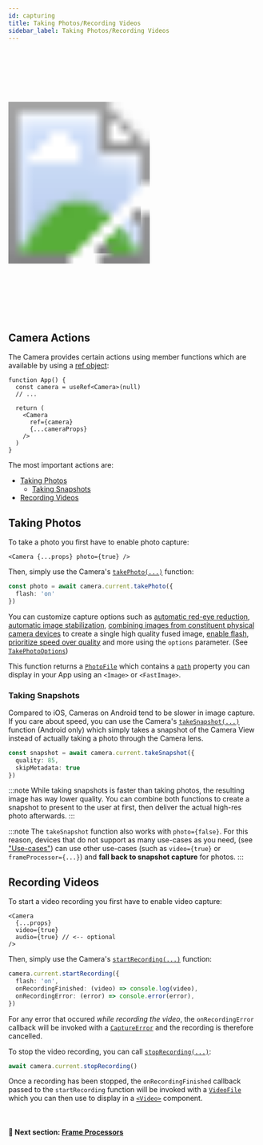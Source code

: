 ```yaml
---
id: capturing
title: Taking Photos/Recording Videos
sidebar_label: Taking Photos/Recording Videos
---
```



<div>
  <svg xmlns="http://www.w3.org/2000/svg" width="283" height="535" style={{ float: 'right' }}>
    <image href={useBaseUrl("img/demo_capture.gif")} x="18" y="33" width="247" height="469"  />
    <image href={useBaseUrl("img/frame.png")} width="283" height="535" />
  </svg>
</div>

## Camera Actions

The Camera provides certain actions using member functions which are available by using a [ref object](https://reactjs.org/docs/refs-and-the-dom.html):

```tsx
function App() {
  const camera = useRef<Camera>(null)
  // ...

  return (
    <Camera
      ref={camera}
      {...cameraProps}
    />
  )
}
```

The most important actions are:

* [Taking Photos](#taking-photos)
  - [Taking Snapshots](#taking-snapshots)
* [Recording Videos](#recording-videos)

## Taking Photos

To take a photo you first have to enable photo capture:

```tsx
<Camera {...props} photo={true} />
```

Then, simply use the Camera's [`takePhoto(...)`](../api/classes/camera.camera-1#takephoto) function:

```ts
const photo = await camera.current.takePhoto({
  flash: 'on'
})
```

You can customize capture options such as [automatic red-eye reduction](../api/interfaces/photofile.takephotooptions#enableautoredeyereduction), [automatic image stabilization](../api/interfaces/photofile.takephotooptions#enableautostabilization), [combining images from constituent physical camera devices](../api/interfaces/photofile.takephotooptions#enablevirtualdevicefusion) to create a single high quality fused image, [enable flash](../api/interfaces/photofile.takephotooptions#flash), [prioritize speed over quality](../api/interfaces/photofile.takephotooptions#qualityprioritization) and more using the `options` parameter. (See [`TakePhotoOptions`](../api/interfaces/photofile.takephotooptions))

This function returns a [`PhotoFile`](../api/interfaces/photofile.photofile-1) which contains a [`path`](../api/interfaces/photofile.photofile-1#path) property you can display in your App using an `<Image>` or `<FastImage>`.

### Taking Snapshots

Compared to iOS, Cameras on Android tend to be slower in image capture. If you care about speed, you can use the Camera's [`takeSnapshot(...)`](../api/classes/camera.camera-1#takesnapshot) function (Android only) which simply takes a snapshot of the Camera View instead of actually taking a photo through the Camera lens.

```ts
const snapshot = await camera.current.takeSnapshot({
  quality: 85,
  skipMetadata: true
})
```

:::note
While taking snapshots is faster than taking photos, the resulting image has way lower quality. You can combine both functions to create a snapshot to present to the user at first, then deliver the actual high-res photo afterwards.
:::

:::note
The `takeSnapshot` function also works with `photo={false}`. For this reason, devices that do not support as many use-cases as you need, (see ["Use-cases"](/docs/guides/devices/#use-cases)) can use other use-cases (such as `video={true}` or `frameProcessor={...}`) and **fall back to snapshot capture** for photos.
:::

## Recording Videos

To start a video recording you first have to enable video capture:

```tsx
<Camera
  {...props}
  video={true}
  audio={true} // <-- optional
/>
```

Then, simply use the Camera's [`startRecording(...)`](../api/classes/camera.camera-1#startrecording) function:

```ts
camera.current.startRecording({
  flash: 'on',
  onRecordingFinished: (video) => console.log(video),
  onRecordingError: (error) => console.error(error),
})
```

For any error that occured _while recording the video_, the `onRecordingError` callback will be invoked with a [`CaptureError`](../api/classes/cameraerror.cameracaptureerror) and the recording is therefore cancelled.

To stop the video recording, you can call [`stopRecording(...)`](../api/classes/camera.camera-1#stoprecording):

```ts
await camera.current.stopRecording()
```

Once a recording has been stopped, the `onRecordingFinished` callback passed to the `startRecording` function will be invoked with a [`VideoFile`](../api/interfaces/videofile.videofile-1) which you can then use to display in a [`<Video>`](https://github.com/react-native-video/react-native-video) component.

<br />

#### 🚀 Next section: [Frame Processors](frame-processors)
